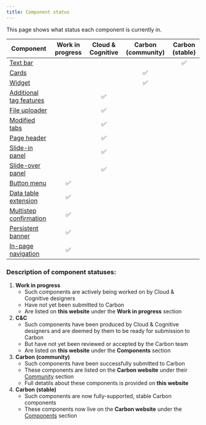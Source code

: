 ```yaml
---
title: Component status
---
```


<PageDescription>

This page shows what status each component is currently in.

</PageDescription>

| Component                                                    | Work in progress | Cloud & Cognitive | Carbon (community)    | Carbon (stable) |
| ------------------------------------------------------------ | :--------------: | :---------------: | :-------------------: | :-------------: |
| [Text bar](/components/text-bar)                             |                  |                   |                       |         ✅      |
| [Cards](/components/card/usage)                              |                  |                   |          ✅           |                 |
| [Widget](/components/widget/usage)                           |                  |                   |          ✅           |                 |
| [Additional tag features](/components/additional-tag-features)|                 |      ✅           |                       |                 |
| [File uploader](/components/file-uploader/usage)             |                  |      ✅           |                       |                 |
| [Modified tabs](/components/modified-tabs)                   |                  |      ✅           |                       |                 |
| [Page header](/components/page-header/usage)                 |                  |      ✅           |                       |                 |
| [Slide-in panel](/components/slide-in-panel)                 |                  |      ✅           |                       |                 |
| [Slide-over panel](/components/slide-over-panel/usage)       |                  |      ✅           |                       |                 |
| [Button menu](/wip/button-menu)                              |        ✅        |                   |                       |                 |
| [Data table extension](/wip/data-tables/usage)               |        ✅        |                   |                       |                 |
| [Multistep confirmation](/wip/multistep-confirmation)        |        ✅        |                   |                       |                 |
| [Persistent banner](/wip/persistent-banner)                  |        ✅        |                   |                       |                 |
| [In-page navigation](/wip/in-page-navigation/usage)          |        ✅        |                   |                       |                 |


### Description of component statuses:

1. **Work in progress**
   - Such components are actively being worked on by Cloud & Cognitive designers
   - Have not yet been submitted to Carbon
   - Are listed on **this website** under the **Work in progress** section
2. **C&C**
   - Such components have been produced by Cloud & Cognitive designers and are deemed by them to be ready for submission to Carbon
   - But have not yet been reviewed or accepted by the Carbon team
   - Are listed on **this website** under the **Components** section
3. **Carbon (community)**
   - Such components have been successfully submitted to Carbon
   - These components are listed on the **Carbon website** under their [Community](https://www.carbondesignsystem.com/community/components) section
   - Full detatils about these components is provided on **this website**
4. **Carbon (stable)**
   - Such components are now fully-supported, stable Carbon components
   - These components now live on the **Carbon website** under the [Components](https://www.carbondesignsystem.com/components/overview) section
